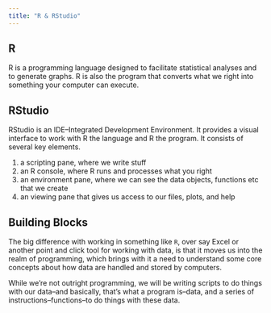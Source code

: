 ```yaml
---
title: "R & RStudio"
---
```


## R

R is a programming language designed to facilitate statistical analyses and to generate graphs. R is also the program that converts what we right into something your computer can execute.

## RStudio

RStudio is an IDE--Integrated Development Environment. It provides a visual interface to work with R the language and R the program. It consists of several key elements.

1. a scripting pane, where we write stuff
2. an R console, where R runs and processes what you right
3. an environment pane, where we can see the data objects, functions etc that we create
4. an viewing pane that gives us access to our files, plots, and help

## Building Blocks

The big difference with working in something like `R`, over say Excel or another point and click tool for working with data, is that it moves us into the realm of programming, which brings with it a need to understand some core concepts about how data are handled and stored by computers.

While we're not outright programming, we will be writing scripts to do things with our data--and basically, that's what a program is--data, and a series of instructions--functions--to do things with these data.
